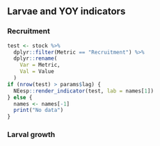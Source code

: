## Larvae and YOY indicators

### Recruitment
```r
test <- stock %>%
  dplyr::filter(Metric == "Recruitment") %>%
  dplyr::rename(
    Var = Metric,
    Val = Value
  )
if (nrow(test) > params$lag) {
  NEesp::render_indicator(test, lab = names[1])
} else {
  names <- names[-1]
  print("No data")
}
```

### Larval growth
